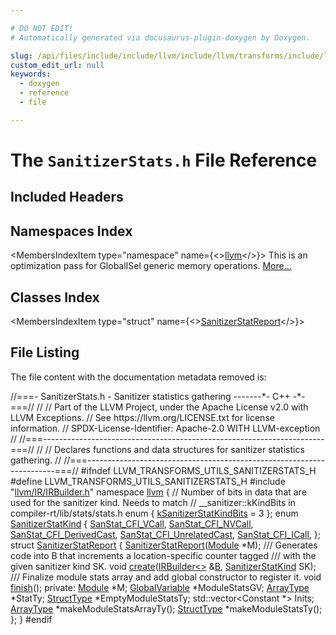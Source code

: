 ```yaml
---

# DO NOT EDIT!
# Automatically generated via docusaurus-plugin-doxygen by Doxygen.

slug: /api/files/include/include/llvm/include/llvm/transforms/include/llvm/transforms/utils/sanitizerstats-h
custom_edit_url: null
keywords:
  - doxygen
  - reference
  - file

---
```





# The `SanitizerStats.h` File Reference

<DoxygenPage pluginConfig={pluginConfig}>



## Included Headers

<IncludesList>
<IncludesListItem
  filePath="llvm/IR/IRBuilder.h"
  permalink="/docs/api/files/include/include/llvm/include/llvm/ir/irbuilder-h"
  isLocal="true" />
</IncludesList>

## Namespaces Index

<MembersIndex>

<MembersIndexItem
  type="namespace"
  name={<><a href="/docs/api/namespaces/llvm">llvm</a></>}>
This is an optimization pass for GlobalISel generic memory operations. <a href="/docs/api/namespaces/llvm/#details">More...</a>
</MembersIndexItem>

</MembersIndex>

## Classes Index

<MembersIndex>

<MembersIndexItem
  type="struct"
  name={<><a href="/docs/api/structs/llvm/sanitizerstatreport">SanitizerStatReport</a></>}>
</MembersIndexItem>

</MembersIndex>


## File Listing

The file content with the documentation metadata removed is:

<ProgramListing>

<Link id="l00001" /><CodeLine lineNumber="1"><Highlight kind="comment">//===- SanitizerStats.h - Sanitizer statistics gathering  -------&#42;- C++ -&#42;-===//</Highlight><Highlight kind="normal"></Highlight></CodeLine>
<Link id="l00002" /><CodeLine lineNumber="2"><Highlight kind="normal"></Highlight><Highlight kind="comment">//</Highlight><Highlight kind="normal"></Highlight></CodeLine>
<Link id="l00003" /><CodeLine lineNumber="3"><Highlight kind="normal"></Highlight><Highlight kind="comment">// Part of the LLVM Project, under the Apache License v2.0 with LLVM Exceptions.</Highlight><Highlight kind="normal"></Highlight></CodeLine>
<Link id="l00004" /><CodeLine lineNumber="4"><Highlight kind="normal"></Highlight><Highlight kind="comment">// See https://llvm.org/LICENSE.txt for license information.</Highlight><Highlight kind="normal"></Highlight></CodeLine>
<Link id="l00005" /><CodeLine lineNumber="5"><Highlight kind="normal"></Highlight><Highlight kind="comment">// SPDX-License-Identifier: Apache-2.0 WITH LLVM-exception</Highlight><Highlight kind="normal"></Highlight></CodeLine>
<Link id="l00006" /><CodeLine lineNumber="6"><Highlight kind="normal"></Highlight><Highlight kind="comment">//</Highlight><Highlight kind="normal"></Highlight></CodeLine>
<Link id="l00007" /><CodeLine lineNumber="7"><Highlight kind="normal"></Highlight><Highlight kind="comment">//===----------------------------------------------------------------------===//</Highlight><Highlight kind="normal"></Highlight></CodeLine>
<Link id="l00008" /><CodeLine lineNumber="8"><Highlight kind="normal"></Highlight><Highlight kind="comment">//</Highlight><Highlight kind="normal"></Highlight></CodeLine>
<Link id="l00009" /><CodeLine lineNumber="9"><Highlight kind="normal"></Highlight><Highlight kind="comment">// Declares functions and data structures for sanitizer statistics gathering.</Highlight><Highlight kind="normal"></Highlight></CodeLine>
<Link id="l00010" /><CodeLine lineNumber="10"><Highlight kind="normal"></Highlight><Highlight kind="comment">//</Highlight><Highlight kind="normal"></Highlight></CodeLine>
<Link id="l00011" /><CodeLine lineNumber="11"><Highlight kind="normal"></Highlight><Highlight kind="comment">//===----------------------------------------------------------------------===//</Highlight><Highlight kind="normal"></Highlight></CodeLine>
<Link id="l00012" /><CodeLine lineNumber="12"><Highlight kind="normal"></Highlight></CodeLine>
<Link id="l00013" /><CodeLine lineNumber="13"><Highlight kind="normal"></Highlight><Highlight kind="preprocessor">#ifndef LLVM&#95;TRANSFORMS&#95;UTILS&#95;SANITIZERSTATS&#95;H</Highlight><Highlight kind="normal"></Highlight></CodeLine>
<Link id="l00014" /><CodeLine lineNumber="14"><Highlight kind="normal"></Highlight><Highlight kind="preprocessor">#define LLVM&#95;TRANSFORMS&#95;UTILS&#95;SANITIZERSTATS&#95;H</Highlight><Highlight kind="normal"></Highlight></CodeLine>
<Link id="l00015" /><CodeLine lineNumber="15"><Highlight kind="normal"></Highlight></CodeLine>
<Link id="l00016" /><CodeLine lineNumber="16"><Highlight kind="normal"></Highlight><Highlight kind="preprocessor">#include &quot;<a href="/docs/api/files/include/include/llvm/include/llvm/ir/irbuilder-h">llvm/IR/IRBuilder.h</a>&quot;</Highlight><Highlight kind="normal"></Highlight></CodeLine>
<Link id="l00017" /><CodeLine lineNumber="17"><Highlight kind="normal"></Highlight></CodeLine>
<Link id="l00018" /><CodeLine lineNumber="18"><Highlight kind="normal"></Highlight><Highlight kind="keyword">namespace </Highlight><Highlight kind="normal"><a href="/docs/api/namespaces/llvm">llvm</a> &#123;</Highlight></CodeLine>
<Link id="l00019" /><CodeLine lineNumber="19"><Highlight kind="normal"></Highlight></CodeLine>
<Link id="l00020" /><CodeLine lineNumber="20"><Highlight kind="normal"></Highlight><Highlight kind="comment">// Number of bits in data that are used for the sanitizer kind. Needs to match</Highlight><Highlight kind="normal"></Highlight></CodeLine>
<Link id="l00021" /><CodeLine lineNumber="21"><Highlight kind="normal"></Highlight><Highlight kind="comment">// &#95;&#95;sanitizer::kKindBits in compiler-rt/lib/stats/stats.h</Highlight><Highlight kind="normal"></Highlight></CodeLine>
<Link id="l00022" /><CodeLine lineNumber="22" lineLink="/docs/api/namespaces/llvm/#a6dd07fbe2a7b495cd346469ef3838225a95d2dfc2d39b31205bddecfb52f0c509"><Highlight kind="normal"></Highlight><Highlight kind="keyword">enum</Highlight><Highlight kind="normal"> &#123; <a href="/docs/api/namespaces/llvm/#a6dd07fbe2a7b495cd346469ef3838225a95d2dfc2d39b31205bddecfb52f0c509">kSanitizerStatKindBits</a> = 3 &#125;;</Highlight></CodeLine>
<Link id="l00023" /><CodeLine lineNumber="23"><Highlight kind="normal"></Highlight></CodeLine>
<Link id="l00024" /><CodeLine lineNumber="24" lineLink="/docs/api/namespaces/llvm/#ab15d11360fc43de7d6e29ad3f52dec7b"><Highlight kind="normal"></Highlight><Highlight kind="keyword">enum</Highlight><Highlight kind="normal"> <a href="/docs/api/namespaces/llvm/#ab15d11360fc43de7d6e29ad3f52dec7b">SanitizerStatKind</a> &#123;</Highlight></CodeLine>
<Link id="l00025" /><CodeLine lineNumber="25" lineLink="/docs/api/namespaces/llvm/#ab15d11360fc43de7d6e29ad3f52dec7ba8812fbc40716ccc49baf9d1cb8539628"><Highlight kind="normal">  <a href="/docs/api/namespaces/llvm/#ab15d11360fc43de7d6e29ad3f52dec7ba8812fbc40716ccc49baf9d1cb8539628">SanStat&#95;CFI&#95;VCall</a>,</Highlight></CodeLine>
<Link id="l00026" /><CodeLine lineNumber="26" lineLink="/docs/api/namespaces/llvm/#ab15d11360fc43de7d6e29ad3f52dec7ba9fc1934e47ae72a7bb0ac95a843fcf61"><Highlight kind="normal">  <a href="/docs/api/namespaces/llvm/#ab15d11360fc43de7d6e29ad3f52dec7ba9fc1934e47ae72a7bb0ac95a843fcf61">SanStat&#95;CFI&#95;NVCall</a>,</Highlight></CodeLine>
<Link id="l00027" /><CodeLine lineNumber="27" lineLink="/docs/api/namespaces/llvm/#ab15d11360fc43de7d6e29ad3f52dec7bab0dd7df4906c05de62d85a64073235a7"><Highlight kind="normal">  <a href="/docs/api/namespaces/llvm/#ab15d11360fc43de7d6e29ad3f52dec7bab0dd7df4906c05de62d85a64073235a7">SanStat&#95;CFI&#95;DerivedCast</a>,</Highlight></CodeLine>
<Link id="l00028" /><CodeLine lineNumber="28" lineLink="/docs/api/namespaces/llvm/#ab15d11360fc43de7d6e29ad3f52dec7ba794d1658dbdb1fbaf69a4d450973c5d9"><Highlight kind="normal">  <a href="/docs/api/namespaces/llvm/#ab15d11360fc43de7d6e29ad3f52dec7ba794d1658dbdb1fbaf69a4d450973c5d9">SanStat&#95;CFI&#95;UnrelatedCast</a>,</Highlight></CodeLine>
<Link id="l00029" /><CodeLine lineNumber="29" lineLink="/docs/api/namespaces/llvm/#ab15d11360fc43de7d6e29ad3f52dec7bad4b3886a94db2010db9f5f6248f4b4ec"><Highlight kind="normal">  <a href="/docs/api/namespaces/llvm/#ab15d11360fc43de7d6e29ad3f52dec7bad4b3886a94db2010db9f5f6248f4b4ec">SanStat&#95;CFI&#95;ICall</a>,</Highlight></CodeLine>
<Link id="l00030" /><CodeLine lineNumber="30"><Highlight kind="normal">&#125;;</Highlight></CodeLine>
<Link id="l00031" /><CodeLine lineNumber="31"><Highlight kind="normal"></Highlight></CodeLine>
<Link id="l00032" /><CodeLine lineNumber="32" lineLink="/docs/api/structs/llvm/sanitizerstatreport"><Highlight kind="normal"></Highlight><Highlight kind="keyword">struct </Highlight><Highlight kind="normal"><a href="/docs/api/structs/llvm/sanitizerstatreport/#a820e89d4531bed12df6050d26f6622b9">SanitizerStatReport</a> &#123;</Highlight></CodeLine>
<Link id="l00033" /><CodeLine lineNumber="33"><Highlight kind="normal">  <a href="/docs/api/structs/llvm/sanitizerstatreport/#a820e89d4531bed12df6050d26f6622b9">SanitizerStatReport</a>(<a href="/docs/api/classes/llvm/module">Module</a> &#42;M);</Highlight></CodeLine>
<Link id="l00034" /><CodeLine lineNumber="34"><Highlight kind="normal"></Highlight><Highlight kind="comment"></Highlight></CodeLine>
<Link id="l00035" /><CodeLine lineNumber="35"><Highlight kind="comment">  /// Generates code into B that increments a location-specific counter tagged</Highlight></CodeLine>
<Link id="l00036" /><CodeLine lineNumber="36"><Highlight kind="comment">  /// with the given sanitizer kind SK.</Highlight><Highlight kind="normal"></Highlight></CodeLine>
<Link id="l00037" /><CodeLine lineNumber="37"><Highlight kind="normal">  </Highlight><Highlight kind="keywordtype">void</Highlight><Highlight kind="normal"> <a href="/docs/api/structs/llvm/sanitizerstatreport/#aba3432b49d9f33e6eb7fbb4657b662b6">create</a>(<a href="/docs/api/classes/llvm/irbuilder">IRBuilder&lt;&gt;</a> &amp;<a href="/docs/api/files/lib/lib/ir/builtingcs-cpp/#ae76959fe811ba090de4cba69ac00f1da">B</a>, <a href="/docs/api/namespaces/llvm/#ab15d11360fc43de7d6e29ad3f52dec7b">SanitizerStatKind</a> SK);</Highlight></CodeLine>
<Link id="l00038" /><CodeLine lineNumber="38"><Highlight kind="normal"></Highlight><Highlight kind="comment"></Highlight></CodeLine>
<Link id="l00039" /><CodeLine lineNumber="39"><Highlight kind="comment">  /// Finalize module stats array and add global constructor to register it.</Highlight><Highlight kind="normal"></Highlight></CodeLine>
<Link id="l00040" /><CodeLine lineNumber="40"><Highlight kind="normal">  </Highlight><Highlight kind="keywordtype">void</Highlight><Highlight kind="normal"> <a href="/docs/api/structs/llvm/sanitizerstatreport/#a0c8e1730578d5e4181a2bd1502328802">finish</a>();</Highlight></CodeLine>
<Link id="l00041" /><CodeLine lineNumber="41"><Highlight kind="normal"></Highlight></CodeLine>
<Link id="l00042" /><CodeLine lineNumber="42"><Highlight kind="normal"></Highlight><Highlight kind="keyword">private</Highlight><Highlight kind="normal">:</Highlight></CodeLine>
<Link id="l00043" /><CodeLine lineNumber="43"><Highlight kind="normal">  <a href="/docs/api/classes/llvm/module">Module</a> &#42;M;</Highlight></CodeLine>
<Link id="l00044" /><CodeLine lineNumber="44"><Highlight kind="normal">  <a href="/docs/api/classes/llvm/globalvariable">GlobalVariable</a> &#42;ModuleStatsGV;</Highlight></CodeLine>
<Link id="l00045" /><CodeLine lineNumber="45"><Highlight kind="normal">  <a href="/docs/api/classes/llvm/arraytype">ArrayType</a> &#42;StatTy;</Highlight></CodeLine>
<Link id="l00046" /><CodeLine lineNumber="46"><Highlight kind="normal">  <a href="/docs/api/classes/llvm/structtype">StructType</a> &#42;EmptyModuleStatsTy;</Highlight></CodeLine>
<Link id="l00047" /><CodeLine lineNumber="47"><Highlight kind="normal"></Highlight></CodeLine>
<Link id="l00048" /><CodeLine lineNumber="48"><Highlight kind="normal">  std::vector&lt;Constant &#42;&gt; Inits;</Highlight></CodeLine>
<Link id="l00049" /><CodeLine lineNumber="49"><Highlight kind="normal">  <a href="/docs/api/classes/llvm/arraytype">ArrayType</a> &#42;makeModuleStatsArrayTy();</Highlight></CodeLine>
<Link id="l00050" /><CodeLine lineNumber="50"><Highlight kind="normal">  <a href="/docs/api/classes/llvm/structtype">StructType</a> &#42;makeModuleStatsTy();</Highlight></CodeLine>
<Link id="l00051" /><CodeLine lineNumber="51"><Highlight kind="normal">&#125;;</Highlight></CodeLine>
<Link id="l00052" /><CodeLine lineNumber="52"><Highlight kind="normal"></Highlight></CodeLine>
<Link id="l00053" /><CodeLine lineNumber="53"><Highlight kind="normal">&#125;</Highlight></CodeLine>
<Link id="l00054" /><CodeLine lineNumber="54"><Highlight kind="normal"></Highlight></CodeLine>
<Link id="l00055" /><CodeLine lineNumber="55"><Highlight kind="normal"></Highlight><Highlight kind="preprocessor">#endif</Highlight></CodeLine>

</ProgramListing>


</DoxygenPage>
